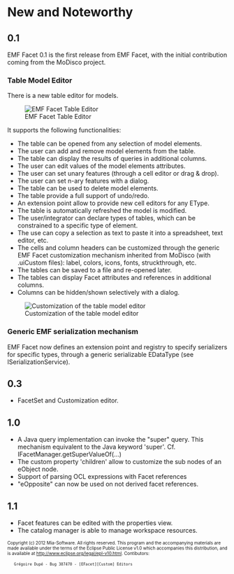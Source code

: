 = New and Noteworthy =
== 0.1 ==
EMF Facet 0.1 is the first release from EMF Facet, with the initial contribution coming from the MoDisco project.

=== Table Model Editor ===
There is a new table editor for models. 

[[Image:../img/EMFFacet_NatTable_QueryColumn.png|frame|center|EMF Facet Table Editor]]

It supports the following functionalities:
* The table can be opened from any selection of model elements. 
* The user can add and remove model elements from the table.
* The table can display the results of queries in additional columns.
* The user can edit values of the model elements attributes.
* The user can set unary features (through a cell editor or drag & drop).
* The user can set n-ary features with a dialog.
* The table can be used to delete model elements.
* The table provide a full support of undo/redo.
* An extension point allow to provide new cell editors for any EType.
* The table is automatically refreshed the model is modified.
* The user/integrator can declare types of tables, which can be constrained to a specific type of element.
* The use can copy a selection as text to paste it into a spreadsheet, text editor, etc.
* The cells and column headers can be customized through the generic EMF Facet customization mechanism inherited from MoDisco (with .uiCustom files): label, colors, icons, fonts, struckthrough, etc.
* The tables can be saved to a file and re-opened later.
* The tables can display Facet attributes and references in additional columns.
* Columns can be hidden/shown selectively with a dialog.

[[Image:../img/EMFFacet_NatTable_CustomizationExample.png|frame|center|Customization of the table model editor]]

=== Generic EMF serialization mechanism ===
EMF Facet now defines an extension point and registry to specify serializers for specific types, through a generic serializable EDataType (see ISerializationService).

== 0.3 ==

* FacetSet and Customization editor.

== 1.0 ==

* A Java query implementation can invoke the "super" query. This mechanism equivalent to the Java keyword 'super'. Cf. IFacetManager.getSuperValueOf(...)
* The custom property 'children' allow to customize the sub nodes of an eObject node.
* Support of parsing OCL expressions with Facet references
* "eOpposite" can now be used on not derived facet references.

== 1.1 ==

* Facet features can be edited with the properties view.
* The catalog manager is able to manage workspace resources.

<font size="-2">
Copyright (c) 2012 Mia-Software.
All rights reserved. This program and the accompanying materials
are made available under the terms of the Eclipse Public License v1.0
which accompanies this distribution, and is available at
http://www.eclipse.org/legal/epl-v10.html.
Contibutors:
	Grégoire Dupé - Bug 387470 - [EFacet][Custom] Editors
</font>
